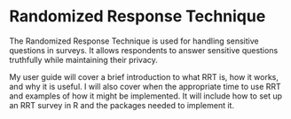 # Randomized Response Technique

The Randomized Response Technique is used for handling sensitive questions in surveys. It allows respondents to answer sensitive questions truthfully while maintaining their privacy. 

My user guide will cover a brief introduction to what RRT is, how it works, and why it is useful. I will also cover when the appropriate time to use RRT and examples of how it might be implemented. It will include how to set up an RRT survey in R and the packages needed to implement it. 


